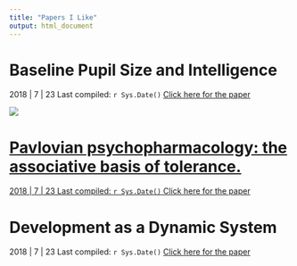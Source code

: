 ```yaml
---
title: "Papers I Like"
output: html_document
---
```


# Baseline Pupil Size and Intelligence 
2018 | 7 | 23 Last compiled: `r Sys.Date()`
<a href="https://www.ncbi.nlm.nih.gov/pubmed/27821254" target="_blank">Click here for the paper</a>

<a href = "https://dillonfreed.github.io/df.github.io/index.html">
![](images/pupil.png)

# Pavlovian psychopharmacology: the associative basis of tolerance.
2018 | 7 | 23 Last compiled: `r Sys.Date()`
<a href="https://www.ncbi.nlm.nih.gov/pubmed/10975617" target="_blank">Click here for the paper</a>

# Development as a Dynamic System
2018 | 7 | 23 Last compiled: `r Sys.Date()`
<a href="http://www.indiana.edu/~cogdev/labwork/dynamicsystem.pdf" target="_blank">Click here for the paper</a>

